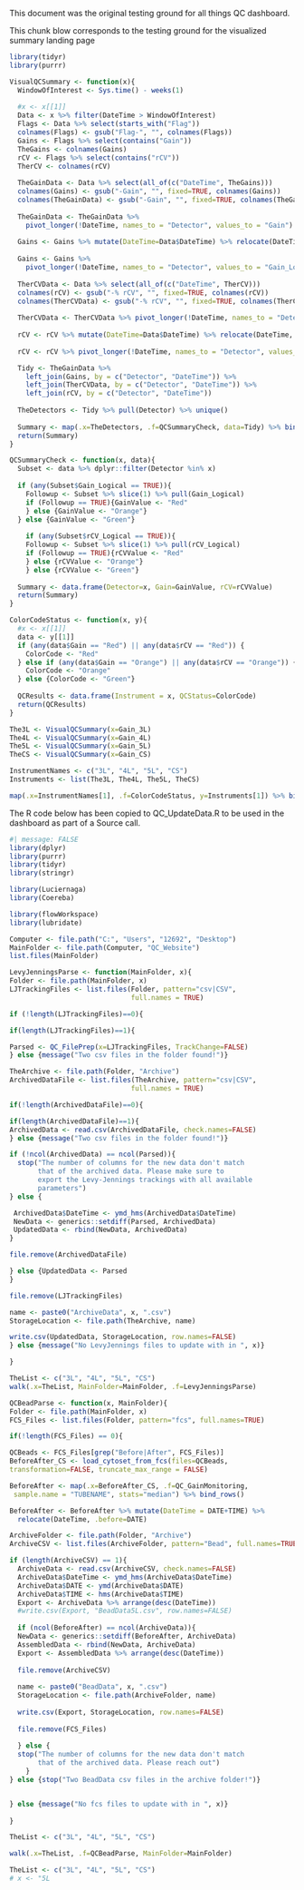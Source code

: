 This document was the original testing ground for all things QC dashboard.  

This chunk blow corresponds to the testing ground for the visualized summary landing page

```r
library(tidyr)
library(purrr)

VisualQCSummary <- function(x){
  WindowOfInterest <- Sys.time() - weeks(1) 
  
  #x <- x[[1]]
  Data <- x %>% filter(DateTime > WindowOfInterest)
  Flags <- Data %>% select(starts_with("Flag")) 
  colnames(Flags) <- gsub("Flag-", "", colnames(Flags))
  Gains <- Flags %>% select(contains("Gain"))
  TheGains <- colnames(Gains)
  rCV <- Flags %>% select(contains("rCV"))
  TherCV <- colnames(rCV)
  
  TheGainData <- Data %>% select(all_of(c("DateTime", TheGains)))
  colnames(Gains) <- gsub("-Gain", "", fixed=TRUE, colnames(Gains))
  colnames(TheGainData) <- gsub("-Gain", "", fixed=TRUE, colnames(TheGainData))
  
  TheGainData <- TheGainData %>%
    pivot_longer(!DateTime, names_to = "Detector", values_to = "Gain")
  
  Gains <- Gains %>% mutate(DateTime=Data$DateTime) %>% relocate(DateTime, .before=1)
  
  Gains <- Gains %>%
    pivot_longer(!DateTime, names_to = "Detector", values_to = "Gain_Logical")
  
  TherCVData <- Data %>% select(all_of(c("DateTime", TherCV)))
  colnames(rCV) <- gsub("-% rCV", "", fixed=TRUE, colnames(rCV))
  colnames(TherCVData) <- gsub("-% rCV", "", fixed=TRUE, colnames(TherCVData))
  
  TherCVData <- TherCVData %>% pivot_longer(!DateTime, names_to = "Detector", values_to = "rCV")
  
  rCV <- rCV %>% mutate(DateTime=Data$DateTime) %>% relocate(DateTime, .before=1)
  
  rCV <- rCV %>% pivot_longer(!DateTime, names_to = "Detector", values_to = "rCV_Logical")

  Tidy <- TheGainData %>%
    left_join(Gains, by = c("Detector", "DateTime")) %>%
    left_join(TherCVData, by = c("Detector", "DateTime")) %>%
    left_join(rCV, by = c("Detector", "DateTime"))
  
  TheDetectors <- Tidy %>% pull(Detector) %>% unique()
  
  Summary <- map(.x=TheDetectors, .f=QCSummaryCheck, data=Tidy) %>% bind_rows()
  return(Summary)
}

QCSummaryCheck <- function(x, data){
  Subset <- data %>% dplyr::filter(Detector %in% x)
  
  if (any(Subset$Gain_Logical == TRUE)){
    Followup <- Subset %>% slice(1) %>% pull(Gain_Logical)
    if (Followup == TRUE){GainValue <- "Red"
    } else {GainValue <- "Orange"}
  } else {GainValue <- "Green"}
  
    if (any(Subset$rCV_Logical == TRUE)){
    Followup <- Subset %>% slice(1) %>% pull(rCV_Logical)
    if (Followup == TRUE){rCVValue <- "Red"
    } else {rCVValue <- "Orange"}
    } else {rCVValue <- "Green"}
  
  Summary <- data.frame(Detector=x, Gain=GainValue, rCV=rCVValue)
  return(Summary)
}

ColorCodeStatus <- function(x, y){
  #x <- x[[1]]
  data <- y[[1]]
  if (any(data$Gain == "Red") || any(data$rCV == "Red")) {
    ColorCode <- "Red"
  } else if (any(data$Gain == "Orange") || any(data$rCV == "Orange")) {
    ColorCode <- "Orange"
  } else {ColorCode <- "Green"}
  
  QCResults <- data.frame(Instrument = x, QCStatus=ColorCode)
  return(QCResults)
}
```

```r
The3L <- VisualQCSummary(x=Gain_3L)
The4L <- VisualQCSummary(x=Gain_4L)
The5L <- VisualQCSummary(x=Gain_5L)
TheCS <- VisualQCSummary(x=Gain_CS)
```

```r
InstrumentNames <- c("3L", "4L", "5L", "CS")
Instruments <- list(The3L, The4L, The5L, TheCS)

map(.x=InstrumentNames[1], .f=ColorCodeStatus, y=Instruments[1]) %>% bind_rows()
```



The R code below has been copied to QC_UpdateData.R to be used in the dashboard as part of a Source call. 

```r
#| message: FALSE
library(dplyr)
library(purrr)
library(tidyr)
library(stringr)

library(Luciernaga)
library(Coereba)

library(flowWorkspace)
library(lubridate)
```

```r
Computer <- file.path("C:", "Users", "12692", "Desktop")
MainFolder <- file.path(Computer, "QC_Website")
list.files(MainFolder)
```

```r
LevyJenningsParse <- function(MainFolder, x){
Folder <- file.path(MainFolder, x)
LJTrackingFiles <- list.files(Folder, pattern="csv|CSV",
                              full.names = TRUE)

if (!length(LJTrackingFiles)==0){

if(length(LJTrackingFiles)==1){

Parsed <- QC_FilePrep(x=LJTrackingFiles, TrackChange=FALSE)
} else {message("Two csv files in the folder found!")}

TheArchive <- file.path(Folder, "Archive")
ArchivedDataFile <- list.files(TheArchive, pattern="csv|CSV",
                              full.names = TRUE)

if(!length(ArchivedDataFile)==0){

if(length(ArchivedDataFile)==1){
ArchivedData <- read.csv(ArchivedDataFile, check.names=FALSE)
} else {message("Two csv files in the folder found!")}

if (!ncol(ArchivedData) == ncol(Parsed)){
  stop("The number of columns for the new data don't match
       that of the archived data. Please make sure to 
       export the Levy-Jennings trackings with all available
       parameters")
} else {

 ArchivedData$DateTime <- ymd_hms(ArchivedData$DateTime)
 NewData <- generics::setdiff(Parsed, ArchivedData)
 UpdatedData <- rbind(NewData, ArchivedData)
}

file.remove(ArchivedDataFile)

} else {UpdatedData <- Parsed
}

file.remove(LJTrackingFiles)

name <- paste0("ArchiveData", x, ".csv")
StorageLocation <- file.path(TheArchive, name)

write.csv(UpdatedData, StorageLocation, row.names=FALSE)
} else {message("No LevyJennings files to update with in ", x)}

}
```

```r
TheList <- c("3L", "4L", "5L", "CS")
walk(.x=TheList, MainFolder=MainFolder, .f=LevyJenningsParse)
```
```r
QCBeadParse <- function(x, MainFolder){
Folder <- file.path(MainFolder, x)
FCS_Files <- list.files(Folder, pattern="fcs", full.names=TRUE)

if(!length(FCS_Files) == 0){

QCBeads <- FCS_Files[grep("Before|After", FCS_Files)]
BeforeAfter_CS <- load_cytoset_from_fcs(files=QCBeads,
transformation=FALSE, truncate_max_range = FALSE)

BeforeAfter <- map(.x=BeforeAfter_CS, .f=QC_GainMonitoring,
 sample.name = "TUBENAME", stats="median") %>% bind_rows()

BeforeAfter <- BeforeAfter %>% mutate(DateTime = DATE+TIME) %>%
  relocate(DateTime, .before=DATE)

ArchiveFolder <- file.path(Folder, "Archive")
ArchiveCSV <- list.files(ArchiveFolder, pattern="Bead", full.names=TRUE)

if (length(ArchiveCSV) == 1){
  ArchiveData <- read.csv(ArchiveCSV, check.names=FALSE)
  ArchiveData$DateTime <- ymd_hms(ArchiveData$DateTime)
  ArchiveData$DATE <- ymd(ArchiveData$DATE)
  ArchiveData$TIME <- hms(ArchiveData$TIME)
  Export <- ArchiveData %>% arrange(desc(DateTime))
  #write.csv(Export, "BeadData5L.csv", row.names=FALSE)
 
  if (ncol(BeforeAfter) == ncol(ArchiveData)){
  NewData <- generics::setdiff(BeforeAfter, ArchiveData)  
  AssembledData <- rbind(NewData, ArchiveData)
  Export <- AssembledData %>% arrange(desc(DateTime))
  
  file.remove(ArchiveCSV)
  
  name <- paste0("BeadData", x, ".csv")
  StorageLocation <- file.path(ArchiveFolder, name)
  
  write.csv(Export, StorageLocation, row.names=FALSE)
  
  file.remove(FCS_Files)
  
  } else {
  stop("The number of columns for the new data don't match
       that of the archived data. Please reach out")
    }
} else {stop("Two BeadData csv files in the archive folder!")}


} else {message("No fcs files to update with in ", x)}
  
}
```

```r
TheList <- c("3L", "4L", "5L", "CS")

walk(.x=TheList, .f=QCBeadParse, MainFolder=MainFolder)
```


```r
TheList <- c("3L", "4L", "5L", "CS")
# x <- "5L



```

